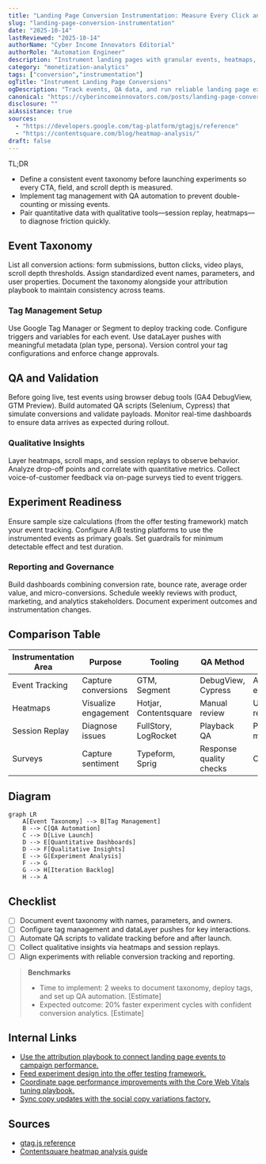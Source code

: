 ```yaml
---
title: "Landing Page Conversion Instrumentation: Measure Every Click and Scroll"
slug: "landing-page-conversion-instrumentation"
date: "2025-10-14"
lastReviewed: "2025-10-14"
authorName: "Cyber Income Innovators Editorial"
authorRole: "Automation Engineer"
description: "Instrument landing pages with granular events, heatmaps, and QA so conversion experiments deliver trustworthy results."
category: "monetization-analytics"
tags: ["conversion","instrumentation"]
ogTitle: "Instrument Landing Page Conversions"
ogDescription: "Track events, QA data, and run reliable landing page experiments."
canonical: "https://cyberincomeinnovators.com/posts/landing-page-conversion-instrumentation"
disclosure: ""
aiAssistance: true
sources:
  - "https://developers.google.com/tag-platform/gtagjs/reference"
  - "https://contentsquare.com/blog/heatmap-analysis/"
draft: false
---
```


TL;DR
- Define a consistent event taxonomy before launching experiments so every CTA, field, and scroll depth is measured.
- Implement tag management with QA automation to prevent double-counting or missing events.
- Pair quantitative data with qualitative tools—session replay, heatmaps—to diagnose friction quickly.

## Event Taxonomy
List all conversion actions: form submissions, button clicks, video plays, scroll depth thresholds. Assign standardized event names, parameters, and user properties. Document the taxonomy alongside your attribution playbook to maintain consistency across teams.

### Tag Management Setup
Use Google Tag Manager or Segment to deploy tracking code. Configure triggers and variables for each event. Use dataLayer pushes with meaningful metadata (plan type, persona). Version control your tag configurations and enforce change approvals.

## QA and Validation
Before going live, test events using browser debug tools (GA4 DebugView, GTM Preview). Build automated QA scripts (Selenium, Cypress) that simulate conversions and validate payloads. Monitor real-time dashboards to ensure data arrives as expected during rollout.

### Qualitative Insights
Layer heatmaps, scroll maps, and session replays to observe behavior. Analyze drop-off points and correlate with quantitative metrics. Collect voice-of-customer feedback via on-page surveys tied to event triggers.

## Experiment Readiness
Ensure sample size calculations (from the offer testing framework) match your event tracking. Configure A/B testing platforms to use the instrumented events as primary goals. Set guardrails for minimum detectable effect and test duration.

### Reporting and Governance
Build dashboards combining conversion rate, bounce rate, average order value, and micro-conversions. Schedule weekly reviews with product, marketing, and analytics stakeholders. Document experiment outcomes and instrumentation changes.

## Comparison Table
| Instrumentation Area | Purpose | Tooling | QA Method | Owner |
| --- | --- | --- | --- | --- |
| Event Tracking | Capture conversions | GTM, Segment | DebugView, Cypress | Analytics engineer |
| Heatmaps | Visualize engagement | Hotjar, Contentsquare | Manual review | UX researcher |
| Session Replay | Diagnose issues | FullStory, LogRocket | Playback QA | Product manager |
| Surveys | Capture sentiment | Typeform, Sprig | Response quality checks | CX lead |

## Diagram
```mermaid
graph LR
    A[Event Taxonomy] --> B[Tag Management]
    B --> C[QA Automation]
    C --> D[Live Launch]
    D --> E[Quantitative Dashboards]
    D --> F[Qualitative Insights]
    E --> G[Experiment Analysis]
    F --> G
    G --> H[Iteration Backlog]
    H --> A
```

## Checklist
- [ ] Document event taxonomy with names, parameters, and owners.
- [ ] Configure tag management and dataLayer pushes for key interactions.
- [ ] Automate QA scripts to validate tracking before and after launch.
- [ ] Collect qualitative insights via heatmaps and session replays.
- [ ] Align experiments with reliable conversion tracking and reporting.

> **Benchmarks**
> - Time to implement: 2 weeks to document taxonomy, deploy tags, and set up QA automation. [Estimate]
> - Expected outcome: 20% faster experiment cycles with confident conversion analytics. [Estimate]

## Internal Links
- [Use the attribution playbook to connect landing page events to campaign performance.](../monetization-analytics/attribution-for-creators.mdx)
- [Feed experiment design into the offer testing framework.](../monetization-analytics/offer-testing-framework.mdx)
- [Coordinate page performance improvements with the Core Web Vitals tuning playbook.](../devops-for-creators/cwv-tuning-for-mdx-sites.mdx)
- [Sync copy updates with the social copy variations factory.](../content-factory-distribution/social-copy-variations-factory.mdx)

## Sources
- [gtag.js reference](https://developers.google.com/tag-platform/gtagjs/reference)
- [Contentsquare heatmap analysis guide](https://contentsquare.com/blog/heatmap-analysis/)
